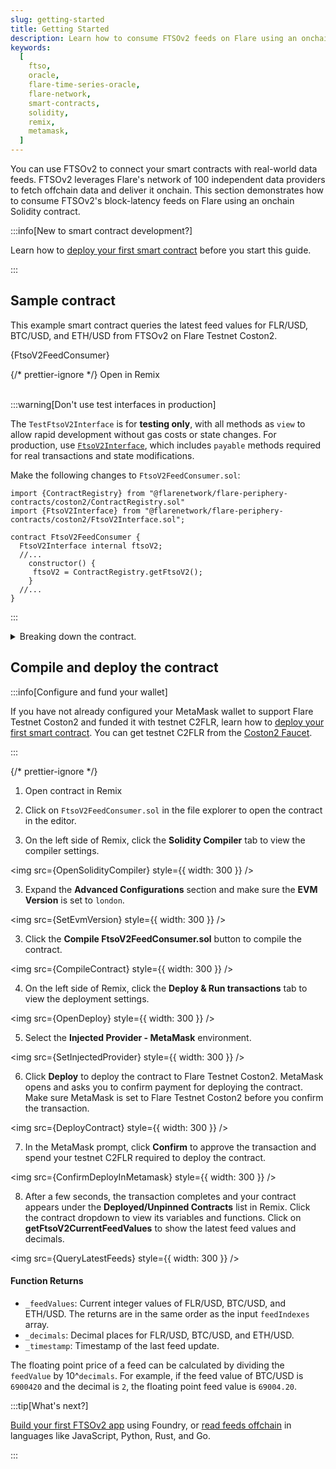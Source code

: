 ```yaml
---
slug: getting-started
title: Getting Started
description: Learn how to consume FTSOv2 feeds on Flare using an onchain Solidity contract.
keywords:
  [
    ftso,
    oracle,
    flare-time-series-oracle,
    flare-network,
    smart-contracts,
    solidity,
    remix,
    metamask,
  ]
---
```



You can use FTSOv2 to connect your smart contracts with real-world data feeds. FTSOv2 leverages Flare's network of 100 independent data providers to fetch offchain data and deliver it onchain. This section demonstrates how to consume FTSOv2's block-latency feeds on Flare using an onchain Solidity contract.

:::info[New to smart contract development?]

Learn how to [deploy your first smart contract](/network/getting-started) before you start this guide.

:::

## Sample contract

This example smart contract queries the latest feed values for FLR/USD, BTC/USD, and ETH/USD from FTSOv2 on Flare Testnet Coston2.

<CodeBlock language="solidity" title="FtsoV2FeedConsumer.sol">
  {FtsoV2FeedConsumer}
</CodeBlock>

{/* prettier-ignore */}
<Remix fileName="FtsoV2FeedConsumer.sol">Open in Remix</Remix>
<br></br>

:::warning[Don't use test interfaces in production]

The `TestFtsoV2Interface` is for **testing only**, with all methods as `view` to allow rapid development without gas costs or state changes. For production, use [`FtsoV2Interface`](/ftso/solidity-reference/FtsoV2Interface), which includes `payable` methods required for real transactions and state modifications.

Make the following changes to `FtsoV2FeedConsumer.sol`:

```solidity
import {ContractRegistry} from "@flarenetwork/flare-periphery-contracts/coston2/ContractRegistry.sol"
import {FtsoV2Interface} from "@flarenetwork/flare-periphery-contracts/coston2/FtsoV2Interface.sol";

contract FtsoV2FeedConsumer {
  FtsoV2Interface internal ftsoV2;
  //...
    constructor() {
     ftsoV2 = ContractRegistry.getFtsoV2();
    }
  //...
}
```

:::

<details>
    <summary>Breaking down the contract.</summary>

    - **Purpose**: Interacts with the Flare Network to fetch current feed values for specific cryptocurrency pairs (FLR/USD, BTC/USD, ETH/USD).

    - **Dependencies**:

    - `ContractRegistry.sol`: Used to get the addresses of various contracts on the Flare network.
    - `TestFtsoV2Interface.sol`: This interface allows interaction with the FTSOv2 contract, which provides real-time price feeds for various assets.

    - **State Variables**:

    - `ftsoV2`: This is a state variable of type `TestFtsoV2Interface`. It will hold the address of the FTSO V2 contract once initialized.
    - `feedIndexes`: An array of indexes corresponding to different price feeds. In this example:
    - Index 0 corresponds to FLR/USD
    - Index 2 corresponds to BTC/USD
    - Index 9 corresponds to ETH/USD

    - **Constructor**:

    - The constructor is a special function that runs only once when the contract is deployed. It initializes the `ftsoV2` state variable by fetching the FTSO V2 contract address using the `ContractRegistry`.

    - **Function `getFtsoV2CurrentFeedValues`**:

    - It is marked as `external`, meaning it can be called from outside the contract.
    - It is also marked as `payable`, allowing it to receive Ether when called, though in this example, the Ether is not used.
    - It returns three values:
    - `_feedValues`: The latest price values for the specified feeds.
    - `_decimals`: The decimal precision of each feed value.
    - `_timestamp`: The timestamp when the prices were fetched.

    Inside the function:

    - The `ftsoV2.getFeedsByIndex(feedIndexes)` call retrieves the latest prices for the indexes specified in `feedIndexes`.
    - These values are then returned to the caller.

</details>

## Compile and deploy the contract

:::info[Configure and fund your wallet]

If you have not already configured your MetaMask wallet to support Flare Testnet Coston2 and funded it with testnet C2FLR, learn how to [deploy your first smart contract](/network/getting-started). You can get testnet C2FLR from the [Coston2 Faucet](https://faucet.flare.network/coston2).

:::

{/* prettier-ignore */}
1. <Remix feedName="FtsoV2FeedConsumer.sol">Open contract in Remix</Remix>

2. Click on `FtsoV2FeedConsumer.sol` in the file explorer to open the contract in the editor.

2. On the left side of Remix, click the **Solidity Compiler** tab to view the compiler settings.

<img src={OpenSolidityCompiler} style={{ width: 300 }} />

3. Expand the **Advanced Configurations** section and make sure the **EVM Version** is set to `london`.

<img src={SetEvmVersion} style={{ width: 300 }} />

3. Click the **Compile FtsoV2FeedConsumer.sol** button to compile the contract.

<img src={CompileContract} style={{ width: 300 }} />

4. On the left side of Remix, click the **Deploy & Run transactions** tab to view the deployment settings.

<img src={OpenDeploy} style={{ width: 300 }} />

5. Select the **Injected Provider - MetaMask** environment.

<img src={SetInjectedProvider} style={{ width: 300 }} />

6. Click **Deploy** to deploy the contract to Flare Testnet Coston2. MetaMask opens and asks you to confirm payment for deploying the contract. Make sure MetaMask is set to Flare Testnet Coston2 before you confirm the transaction.

<img src={DeployContract} style={{ width: 300 }} />

7. In the MetaMask prompt, click **Confirm** to approve the transaction and spend your testnet C2FLR required to deploy the contract.

<img src={ConfirmDeployInMetamask} style={{ width: 300 }} />

8. After a few seconds, the transaction completes and your contract appears under the **Deployed/Unpinned Contracts** list in Remix. Click the contract dropdown to view its variables and functions. Click on **getFtsoV2CurrentFeedValues** to show the latest feed values and decimals.

<img src={QueryLatestFeeds} style={{ width: 300 }} />

#### Function Returns

- `_feedValues`: Current integer values of FLR/USD, BTC/USD, and ETH/USD. The returns are in the same order as the input `feedIndexes` array.
- `_decimals`: Decimal places for FLR/USD, BTC/USD, and ETH/USD.
- `_timestamp`: Timestamp of the last feed update.

The floating point price of a feed can be calculated by dividing the `feedValue` by 10^`decimals`. For example, if the feed value of BTC/USD is `6900420` and the decimal is `2`, the floating point feed value is `69004.20`.

:::tip[What's next?]

[Build your first FTSOv2 app](/ftso/guides/build-first-app) using Foundry, or [read feeds offchain](/ftso/guides/read-feeds-offchain) in languages like JavaScript, Python, Rust, and Go.

:::

